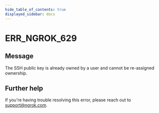 ```yaml
---
hide_table_of_contents: true
displayed_sidebar: docs
---
```



# ERR_NGROK_629

## Message

The SSH public key is already owned by a user and cannot be re-assigned ownership.

<ErrorDetails error="err_ngrok_629" />

## Further help

If you're having trouble resolving this error, please reach out to [support@ngrok.com](mailto:support@ngrok.com?subject=Help%20with%20ERR_NGROK_629).
